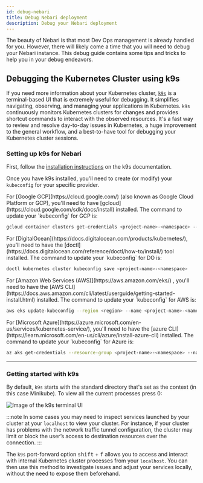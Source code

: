 ```yaml
---
id: debug-nebari
title: Debug Nebari deployment
description: Debug your Nebari deployment
---
```


The beauty of Nebari is that most Dev Ops management is already handled for you.
However, there will likely come a time that you will need to debug your Nebari
instance. This debug guide contains some tips and tricks to help you in your
debug endeavors.

## Debugging the Kubernetes Cluster using k9s

If you need more information about your Kubernetes cluster,
[`k9s`](https://k9scli.io/) is a terminal-based UI that is extremely useful
for debugging. It simplifies navigating, observing, and managing your
applications in Kubernetes. `k9s` continuously monitors Kubernetes clusters
for changes and provides shortcut commands to interact with the observed
resources. It's a fast way to review and resolve day-to-day issues in
Kubernetes, a huge improvement to the general workflow, and a best-to-have
tool for debugging your Kubernetes cluster sessions.

### Setting up k9s for Nebari

First, follow the [installation instructions](https://k9scli.io/) on the k9s
documentation.

Once you have k9s installed, you'll need to create (or modify) your `kubeconfig`
for your specific provider.


<Tabs>

<TabItem value="gcp" label="Google GCP" default>
For [Google GCP](https://cloud.google.com/) (also known as Google Cloud 
Platform or GCP), you'll need to have 
[gcloud](https://cloud.google.com/sdk/docs/install) installed. The command to 
update your `kubeconfig` for GCP is:

```bash
gcloud container clusters get-credentials <project-name>-<namespace> --region <region>
```

</TabItem>

<TabItem value="do" label="Digital Ocean">
For [DigitalOcean](https://docs.digitalocean.com/products/kubernetes/), 
you'll need to have the
[doctl](https://docs.digitalocean.com/reference/doctl/how-to/install/) tool
installed. The command to update your `kubeconfig` for DO is:

```bash
doctl kubernetes cluster kubeconfig save <project-name>-<namespace>
```

</TabItem>

<TabItem value="aws" label="Amazon AWS">
For [Amazon Web Services (AWS)](https://aws.amazon.com/eks/) , 
you'll need to have the
[AWS CLI](https://docs.aws.amazon.com/cli/latest/userguide/getting-started-install.html) 
installed. The command to update your `kubeconfig` for AWS is:

```bash
aws eks update-kubeconfig --region <region> --name <project-name>-<namespace>
```

</TabItem>

<TabItem value="azure" label="Azure">
For [Microsoft Azure](https://azure.microsoft.com/en-us/services/kubernetes-service/), 
you'll need to have the
[azure CLI](https://learn.microsoft.com/en-us/cli/azure/install-azure-cli) 
installed. The command to update your `kubeconfig` for Azure is:

```bash
az aks get-credentials --resource-group <project-name>-<namespace> --name <project-name>-<namespace>
```

</TabItem>

</Tabs>

<hr></hr>

### Getting started with k9s

By default, `k9s` starts with the standard directory that's set as the context
(in this case Minikube). To view all the current processes press 0:

![Image of the k9s terminal UI](/img/how-tos/k9s_UI.png)

:::note
In some cases you may need to inspect services launched by your cluster at
your `localhost` to view your cluster. For instance, if your cluster has
problems with the network traffic tunnel configuration, the cluster may
limit or block the user’s access to destination resources over the connection.
:::

The `k9s` port-forward option <kbd>shift</kbd> + <kbd>f</kbd> allows you to
access and interact with internal Kubernetes cluster processes from your
`localhost`. You can then use this method to investigate issues and adjust
your services locally, without the need to expose them beforehand.
